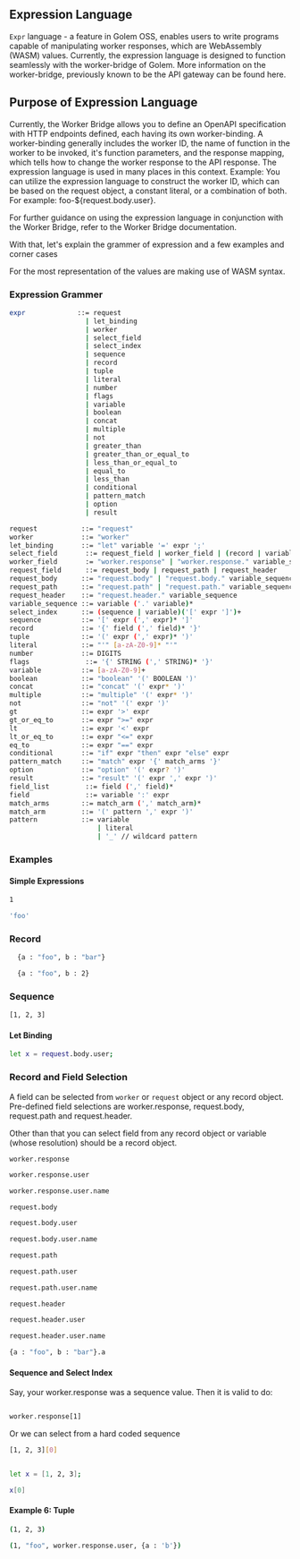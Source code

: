 

## Expression Language

`Expr` language - a feature in Golem OSS, enables users to write programs capable of manipulating worker responses, which are WebAssembly (WASM) values.
Currently, the expression language is designed to function seamlessly with the worker-bridge of Golem. More information on the worker-bridge, previously known to be the API gateway can be found here.

## Purpose of Expression Language

Currently, the Worker Bridge allows you to define an OpenAPI specification with HTTP endpoints defined, each having its own worker-binding.
A worker-binding generally includes the worker ID, the name of function in the worker to be invoked, it's function parameters, and the response mapping, which tells how to change the worker response to the API response.
The expression language is used in many places in this context. Example: You can utilize the expression language to construct the worker ID, which can be based on the request object, a constant literal, or a combination of both. For example: foo-${request.body.user}.

For further guidance on using the expression language in conjunction with the Worker Bridge, refer to the Worker Bridge documentation.

With that, let's explain the grammer of expression and a few examples and corner cases

For the most representation of the values are making use of WASM syntax.

### Expression Grammer


```bash filename="Terminal" copy
expr             ::= request
                   | let_binding
                   | worker
                   | select_field
                   | select_index
                   | sequence
                   | record
                   | tuple
                   | literal
                   | number
                   | flags
                   | variable
                   | boolean
                   | concat
                   | multiple
                   | not
                   | greater_than
                   | greater_than_or_equal_to
                   | less_than_or_equal_to
                   | equal_to
                   | less_than
                   | conditional
                   | pattern_match
                   | option
                   | result

request           ::= "request"
worker            ::= "worker"
let_binding       ::= "let" variable '=' expr ';'
select_field       ::= request_field | worker_field | (record | variable)'.'variable_sequence
worker_field       := "worker.response" | "worker.response." variable_sequence
request_field      ::= request_body | request_path | request_header
request_body      ::= "request.body" | "request.body." variable_sequence
request_path      ::= "request.path" | "request.path." variable_sequence
request_header    ::= "request.header." variable_sequence
variable_sequence ::= variable ('.' variable)*
select_index      ::= (sequence | variable)('[' expr ']')+
sequence          ::= '[' expr (',' expr)* ']'
record            ::= '{' field (',' field)* '}'
tuple             ::= '(' expr (',' expr)* ')'
literal           ::= "'" [a-zA-Z0-9]* "'"
number            ::= DIGITS
flags              ::= '{' STRING (',' STRING)* '}'
variable          ::= [a-zA-Z0-9]+
boolean           ::= "boolean" '(' BOOLEAN ')'
concat            ::= "concat" '(' expr* ')'
multiple          ::= "multiple" '(' expr* ')'
not               ::= "not" '(' expr ')'
gt                ::= expr '>' expr
gt_or_eq_to       ::= expr ">=" expr
lt                ::= expr '<' expr
lt_or_eq_to       ::= expr "<=" expr
eq_to             ::= expr "==" expr
conditional       ::= "if" expr "then" expr "else" expr
pattern_match     ::= "match" expr '{' match_arms '}'
option            ::= "option" '(' expr? ')'
result            ::= "result" '(' expr ',' expr ')'
field_list         ::= field (',' field)*
field              ::= variable ':' expr
match_arms        ::= match_arm (',' match_arm)*
match_arm         ::= '(' pattern ',' expr ')'
pattern           ::= variable
                      | literal
                      | '_' // wildcard pattern

```

### Examples

#### Simple Expressions

```bash filename="Terminal" copy
1
```

```bash filename="Terminal" copy
'foo'
```

### Record

```bash filename="Terminal" copy
  {a : "foo", b : "bar"}
```

```bash filename="Terminal" copy
  {a : "foo", b : 2}
```

### Sequence

```bash filename="Terminal" copy
[1, 2, 3]
```

#### Let Binding

```bash filename="Terminal" copy
let x = request.body.user;

```

### Record and Field Selection

A field can be selected from `worker` or `request` object or any record object.
Pre-defined field selections are worker.response, request.body, request.path and request.header.

Other than that you can select field from any record object or variable (whose resolution) should be a record object.


```bash filename="Terminal" copy
worker.response
```

```bash filename="Terminal" copy
worker.response.user
```

```bash filename="Terminal" copy
worker.response.user.name
```

```
request.body
```

```bash filename="Terminal" copy
request.body.user
```

```bash filename="Terminal" copy
request.body.user.name
```

```bash filename="Terminal" copy
request.path
```

```bash filename="Terminal" copy
request.path.user
```

```bash filename="Terminal" copy
request.path.user.name
```

```bash filename="Terminal" copy
request.header
```

```bash filename="Terminal" copy
request.header.user
```

```bash filename="Terminal" copy
request.header.user.name
```


```bash filename="Terminal" copy
{a : "foo", b : "bar"}.a
```

#### Sequence and Select Index

Say, your worker.response was a sequence value. Then it is valid to do:

```bash filename="Terminal" copy

worker.response[1]

```

Or we can select from a hard coded sequence

```bash filename="Terminal" copy
[1, 2, 3][0]
```

```bash filename="Terminal" copy

let x = [1, 2, 3];

x[0]

```

#### Example 6: Tuple

```bash filename="Terminal" copy
(1, 2, 3)
```

```bash filename="Terminal" copy
(1, "foo", worker.response.user, {a : 'b'})
```
